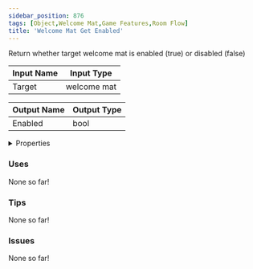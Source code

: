 ```yaml
---
sidebar_position: 876
tags: [Object,Welcome Mat,Game Features,Room Flow]
title: 'Welcome Mat Get Enabled'
---
```


Return whether target welcome mat is enabled (true) or disabled (false)



<DocusaurusSvg />

| Input Name | Input Type |
|-----------|-----------|
| Target | welcome mat |

| Output Name | Output Type |
|-----------|-----------|
| Enabled | bool |


<details>
  <summary>Properties</summary>
  <div>
    <div>
    <table>
      <thead>
        <tr>
          <th>Is beta required?</th>
          <th>No</th>
        </tr>
        <tr>
          <th>Is this chip a trolling risk?</th>
          <th>No</th>
        </tr>
        <tr>
          <th>Is this chip a role assignment risk?</th>
          <th>No</th>
        </tr>
        <tr>
          <th>Chip UUID</th>
          <th>d26c3f7a-7204-471b-a0bb-5e52960983f8</th>
        </tr>
        <tr>
          <th>Room availability</th>
          <th>Available everywhere</th>
        </tr>
      </thead>
    </table>
    </div>
  </div>
</details>

### Uses

None so far!

### Tips

None so far!

### Issues

None so far!